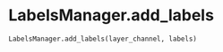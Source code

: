 # LabelsManager.add_labels { #napari_activelearning.LabelsManager.add_labels }

```python
LabelsManager.add_labels(layer_channel, labels)
```

